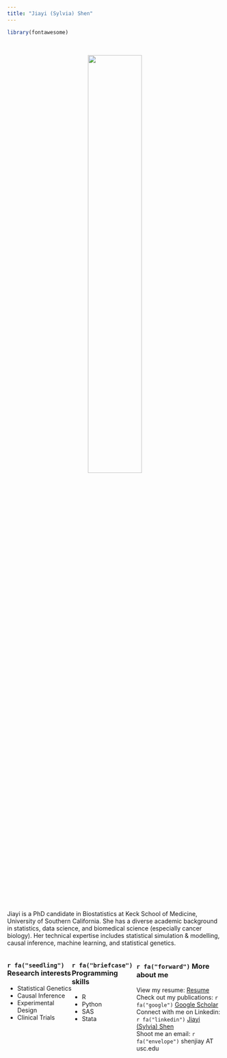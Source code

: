 ```yaml
---
title: "Jiayi (Sylvia) Shen"
---
```

```r
library(fontawesome)
```
<br>

<center>
<img src="./images/square-profile.jpg" style="width:50%" class="rounded-corners">
</center>
<br>

  
  Jiayi is a PhD candidate in Biostatistics at Keck School of Medicine, University of Southern California. She has a diverse academic background in statistics, data science, and biomedical science (especially cancer biology). Her technical expertise includes statistical simulation & modelling, causal inference, machine learning, and statistical genetics.
  

<style>
.column-left{
  float: left;
  width: 30%;
  text-align: left;
}
.column-center{
  display: inline-block;
  width: 30%;
  text-align: left;
}
.column-right{
  float: right;
  width: 40%;
  text-align: left;
}
</style>


<div class="column-left">
<h3 style="margin-left: 0%"> `r fa("seedling")` Research interests </h3>
* Statistical Genetics  
* Causal Inference 
* Experimental Design
* Clinical Trials
</div>

<div class="column-center">
<h3 style="margin-left: 0%"> `r fa("briefcase")` Programming skills </h3>
* R 
* Python
* SAS  
* Stata  
</div>

<div class="column-right">
<h3 style="margin-left: 0%"> `r fa("forward")` More about me </h3>
<p style="margin-left: 0%">
View my resume: <a href="education.html"> Resume </a>  
Check out my publications: `r fa("google")`  <a href="https://scholar.google.com/citations?user=m-6wVvIAAAAJ&hl=en"> Google Scholar </a>  
Connect with me on Linkedin: `r fa("linkedin")`  <a href="https://www.linkedin.com/in/jiayi-sylvia-shen/"> Jiayi (Sylvia) Shen </a>  
Shoot me an email: `r fa("envelope")`  shenjiay AT usc.edu  
</p>
</div>


<br>


